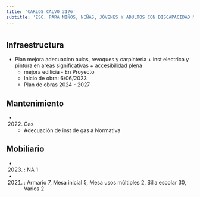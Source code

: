 ```yaml
---
title: 'CARLOS CALVO 3176'
subtitle: 'ESC. PARA NIÑOS, NIÑAS, JÓVENES Y ADULTOS CON DISCAPACIDAD MENTAL Y FORMACIÓN INTEGRAL N° 09 DR L R MAC KAY'
---
```


#
## Infraestructura

* Plan mejora adecuacion aulas, revoques y carpinteria   + inst electrica  y pintura en areas significativas + accesibilidad plena 
    + mejora edilicia - En Proyecto 
    + Inicio de obra: 6/06/2023 
    + Plan de obras 2024 - 2027 






## Mantenimiento

*  (2022) Gas 
    + Adecuación de inst de gas a Normativa





## Mobiliario

*  (2023) : NA 1 

*  (2021) : Armario 7, Mesa inicial 5, Mesa usos múltiples 2, Silla escolar 30, Varios 2 



